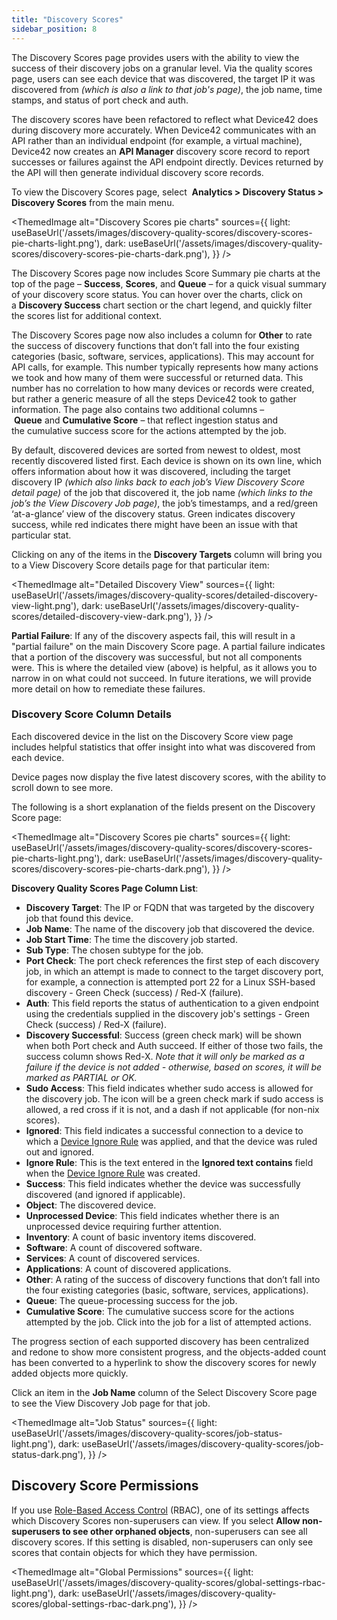 ```yaml
---
title: "Discovery Scores"
sidebar_position: 8
---
```



The Discovery Scores page provides users with the ability to view the success of their discovery jobs on a granular level. Via the quality scores page, users can see each device that was discovered, the target IP it was discovered from _(which is also a link to that job's page)_, the job name, time stamps, and status of port check and auth.

The discovery scores have been refactored to reflect what Device42 does during discovery more accurately. When Device42 communicates with an API rather than an individual endpoint (for example, a virtual machine), Device42 now creates an **API Manager** discovery score record to report successes or failures against the API endpoint directly. Devices returned by the API will then generate individual discovery score records.

To view the Discovery Scores page, select  **Analytics > Discovery Status > Discovery Scores** from the main menu.

<ThemedImage
  alt="Discovery Scores pie charts"
  sources={{
    light: useBaseUrl('/assets/images/discovery-quality-scores/discovery-scores-pie-charts-light.png'),
    dark: useBaseUrl('/assets/images/discovery-quality-scores/discovery-scores-pie-charts-dark.png'),
  }}
/>

The Discovery Scores page now includes Score Summary pie charts at the top of the page – **Success**, **Scores**, and **Queue** – for a quick visual summary of your discovery score status. You can hover over the charts, click on a **Discovery Success** chart section or the chart legend, and quickly filter the scores list for additional context.

The Discovery Scores page now also includes a column for **Other** to rate the success of discovery functions that don’t fall into the four existing categories (basic, software, services, applications). This may account for API calls, for example. This number typically represents how many actions we took and how many of them were successful or returned data. This number has no correlation to how many devices or records were created, but rather a generic measure of all the steps Device42 took to gather information. The page also contains two additional columns – **Queue** and **Cumulative Score** – that reflect ingestion status and the cumulative success score for the actions attempted by the job.

By default, discovered devices are sorted from newest to oldest, most recently discovered listed first. Each device is shown on its own line, which offers information about how it was discovered, including the target discovery IP _(which also links back to each job’s View Discovery Score detail page)_ of the job that discovered it, the job name _(which links to the job’s the View Discovery Job page)_, the job’s timestamps, and a red/green ‘at-a-glance’ view of the discovery status. Green indicates discovery success, while red indicates there might have been an issue with that particular stat.

Clicking on any of the items in the **Discovery Targets** column will bring you to a View Discovery Score details page for that particular item:

<ThemedImage
  alt="Detailed Discovery View"
  sources={{
    light: useBaseUrl('/assets/images/discovery-quality-scores/detailed-discovery-view-light.png'),
    dark: useBaseUrl('/assets/images/discovery-quality-scores/detailed-discovery-view-dark.png'),
  }}
/>

**Partial Failure**: If any of the discovery aspects fail, this will result in a "partial failure" on the main Discovery Score page. A partial failure indicates that a portion of the discovery was successful, but not all components were. This is where the detailed view (above) is helpful, as it allows you to narrow in on what could not succeed. In future iterations, we will provide more detail on how to remediate these failures.

### Discovery Score Column Details

Each discovered device in the list on the Discovery Score view page includes helpful statistics that offer insight into what was discovered from each device.

Device pages now display the five latest discovery scores, with the ability to scroll down to see more.

The following is a short explanation of the fields present on the Discovery Score page:

<ThemedImage
  alt="Discovery Scores pie charts"
  sources={{
    light: useBaseUrl('/assets/images/discovery-quality-scores/discovery-scores-pie-charts-light.png'),
    dark: useBaseUrl('/assets/images/discovery-quality-scores/discovery-scores-pie-charts-dark.png'),
  }}
/>

**Discovery Quality Scores Page Column List**: 

- **Discovery Target**: The IP or FQDN that was targeted by the discovery job that found this device. 
- **Job Name**: The name of the discovery job that discovered the device.
- **Job Start Time**: The time the discovery job started.
- **Sub Type**: The chosen subtype for the job.
- **Port Check**: The port check references the first step of each discovery job, in which an attempt is made to connect to the target discovery port, for example, a connection is attempted port 22 for a Linux SSH-based discovery - Green Check (success) / Red-X (failure). 
- **Auth**: This field reports the status of authentication to a given endpoint using the credentials supplied in the discovery job's settings - Green Check (success) / Red-X (failure). 
- **Discovery Successful**: Success (green check mark) will be shown when both Port check and Auth succeed. If either of those two fails, the success column shows Red-X. _Note that it will only be marked as a failure if the device is not added - otherwise, based on scores, it will be marked as PARTIAL or OK._ 
- **Sudo Access**: This field indicates whether sudo access is allowed for the discovery job. The icon will be a green check mark if sudo access is allowed, a red cross if it is not, and a dash if not applicable (for non-nix scores).
- **Ignored**: This field indicates a successful connection to a device to which a [Device Ignore Rule](../../infrastructure-management/devices/device-ignore-rules.mdx) was applied, and that the device was ruled out and ignored. 
- **Ignore Rule**: This is the text entered in the **Ignored text contains** field when the [Device Ignore Rule](../../infrastructure-management/devices/device-ignore-rules.mdx) was created. 
- **Success**: This field indicates whether the device was successfully discovered (and ignored if applicable). 
- **Object**: The discovered device. 
- **Unprocessed Device**: This field indicates whether there is an unprocessed device requiring further attention. 
- **Inventory**: A count of basic inventory items discovered. 
- **Software**: A count of discovered software. 
- **Services**: A count of discovered services. 
- **Applications**: A count of discovered applications. 
- **Other**: A rating of the success of discovery functions that don’t fall into the four existing categories (basic, software, services, applications). 
- **Queue**: The queue-processing success for the job. 
- **Cumulative Score**: The cumulative success score for the actions attempted by the job. Click into the job for a list of attempted actions.

The progress section of each supported discovery has been centralized and redone to show more consistent progress, and the objects-added count has been converted to a hyperlink to show the discovery scores for newly added objects more quickly.

Click an item in the **Job Name** column of the Select Discovery Score page to see the View Discovery Job page for that job.

<ThemedImage
  alt="Job Status"
  sources={{
    light: useBaseUrl('/assets/images/discovery-quality-scores/job-status-light.png'),
    dark: useBaseUrl('/assets/images/discovery-quality-scores/job-status-dark.png'),
  }}
/>

## Discovery Score Permissions

If you use [Role-Based Access Control](/administration/role-based-access-control/role-based-permissions-and-access.mdx) (RBAC), one of its settings affects which Discovery Scores non-superusers can view. If you select **Allow non-superusers to see other orphaned objects**, non-superusers can see all discovery scores. If this setting is disabled, non-superusers can only see scores that contain objects for which they have permission.

<ThemedImage
  alt="Global Permissions"
  sources={{
    light: useBaseUrl('/assets/images/discovery-quality-scores/global-settings-rbac-light.png'),
    dark: useBaseUrl('/assets/images/discovery-quality-scores/global-settings-rbac-dark.png'),
  }}
/>
